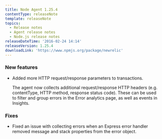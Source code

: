 ```yaml
---
title: Node Agent 1.25.4
contentType: releaseNote
template: releaseNote
topics:
  - Release notes
  - Agent release notes
  - Node.js release notes
releaseDateTime: '2016-02-24 14:14'
releaseVersion: 1.25.4
downloadLink: 'https://www.npmjs.org/package/newrelic'
---
```


### New features

* Added more HTTP request/response parameters to transactions.

  The agent now collects additional request/response HTTP headers (e.g. contentType, HTTP method, response status code). These can be used to filter and group errors in the Error analytics page, as well as events in Insights.

### Fixes

* Fixed an issue with collecting errors when an Express error handler removed message and stack properties from the error object.
